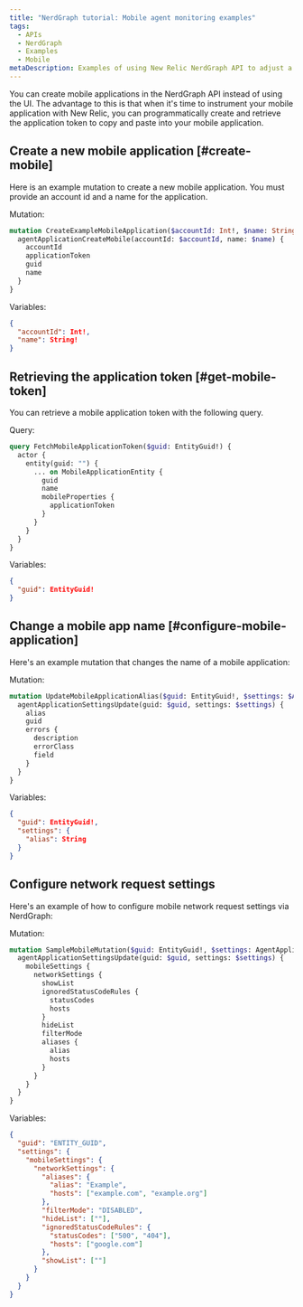 ```yaml
---
title: "NerdGraph tutorial: Mobile agent monitoring examples"
tags:
  - APIs
  - NerdGraph
  - Examples
  - Mobile
metaDescription: Examples of using New Relic NerdGraph API to adjust a mobile agent
---
```


You can create mobile applications in the NerdGraph API instead of using the UI. The advantage to this is that when it's time to instrument your mobile application with New Relic, you can programmatically create and retrieve the application token to copy and paste into your mobile application.

## Create a new mobile application [#create-mobile]

Here is an example mutation to create a new mobile application. You must provide an account id and a name for the application.

Mutation:

```graphql
mutation CreateExampleMobileApplication($accountId: Int!, $name: String!) {
  agentApplicationCreateMobile(accountId: $accountId, name: $name) {
    accountId
    applicationToken
    guid
    name
  }
}

```

Variables:

```JSON
{
  "accountId": Int!,
  "name": String!
}

```

## Retrieving the application token [#get-mobile-token]

You can retrieve a mobile application token with the following query.

Query:

```graphql
query FetchMobileApplicationToken($guid: EntityGuid!) {
  actor {
    entity(guid: "") {
      ... on MobileApplicationEntity {
        guid
        name
        mobileProperties {
          applicationToken
        }
      }
    }
  }
}
```

Variables:

```JSON
{
  "guid": EntityGuid!
}
```

## Change a mobile app name [#configure-mobile-application]

Here's an example mutation that changes the name of a mobile application:

Mutation:

```graphql
mutation UpdateMobileApplicationAlias($guid: EntityGuid!, $settings: $AgentApplicationSettingsUpdateInput) {
  agentApplicationSettingsUpdate(guid: $guid, settings: $settings) {
    alias
    guid
    errors {
      description
      errorClass
      field
    }
  }
}
```

Variables:

```JSON
{
  "guid": EntityGuid!,
  "settings": {
    "alias": String
  }
}
```

## Configure network request settings

Here's an example of how to configure mobile network request settings via NerdGraph:

Mutation:

```graphql
mutation SampleMobileMutation($guid: EntityGuid!, $settings: AgentApplicationSettingsUpdateInput!) {
  agentApplicationSettingsUpdate(guid: $guid, settings: $settings) {
    mobileSettings {
      networkSettings {
        showList
        ignoredStatusCodeRules {
          statusCodes
          hosts
        }
        hideList
        filterMode
        aliases {
          alias
          hosts
        }
      }
    }
  }
}

```

Variables:

```JSON
{
  "guid": "ENTITY_GUID",
  "settings": {
    "mobileSettings": {
      "networkSettings": {
        "aliases": {
          "alias": "Example",
          "hosts": ["example.com", "example.org"]
        },
        "filterMode": "DISABLED",
        "hideList": [""],
        "ignoredStatusCodeRules": {
          "statusCodes": ["500", "404"],
          "hosts": ["google.com"]
        },
        "showList": [""]
      }
    }
  }
}
```
